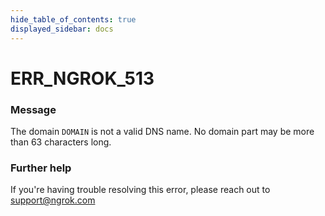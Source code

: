 ```yaml
---
hide_table_of_contents: true
displayed_sidebar: docs
---
```



# ERR_NGROK_513

### Message

The domain `DOMAIN` is not a valid DNS name. No domain part may be more than 63 characters long.

### Further help

If you're having trouble resolving this error, please reach out to [support@ngrok.com](mailto:support@ngrok.com?subject=Help%20with%20ERR_NGROK_513)

<ErrorDetails error="err_ngrok_513" />
